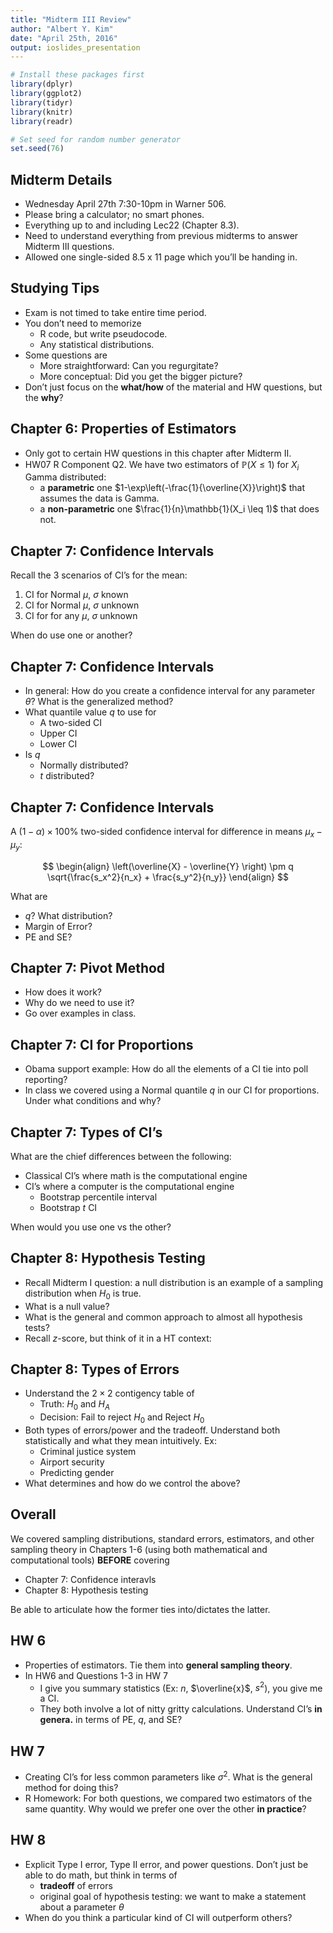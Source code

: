 ```yaml
---
title: "Midterm III Review"
author: "Albert Y. Kim"
date: "April 25th, 2016"
output: ioslides_presentation
---
```


```r
# Install these packages first
library(dplyr)
library(ggplot2)
library(tidyr)
library(knitr)
library(readr)

# Set seed for random number generator
set.seed(76)
```

## Midterm Details

* Wednesday April 27th 7:30-10pm in Warner 506.
* Please bring a calculator; no smart phones.
* Everything up to and including Lec22 (Chapter 8.3).
* Need to understand everything from previous midterms to answer Midterm III questions.
* Allowed one single-sided 8.5 x 11 page which you'll be handing in.




## Studying Tips

* Exam is not timed to take entire time period.
* You don't need to memorize
    + R code, but write pseudocode.
    + Any statistical distributions.
* Some questions are
    + More straightforward: Can you regurgitate?
    + More conceptual: Did you get the bigger picture?
* Don't just focus on the **what/how** of the material and HW questions, but the **why**?





## Chapter 6: Properties of Estimators

* Only got to certain HW questions in this chapter after Midterm II.
* HW07 R Component Q2. We have two estimators of $\mathbb{P}(X \leq 1)$ for
$X_i$ Gamma distributed:
    + a **parametric** one $1-\exp\left(-\frac{1}{\overline{X}}\right)$ that 
    assumes the data is Gamma.
    + a **non-parametric** one $\frac{1}{n}\mathbb{1}(X_i \leq 1)$ that
    does not.




## Chapter 7: Confidence Intervals

Recall the 3 scenarios of CI's for the mean:

1. CI for Normal $\mu$, $\sigma$ known
1. CI for Normal $\mu$, $\sigma$ unknown
1. CI for for any $\mu$, $\sigma$ unknown

When do use one or another?






## Chapter 7: Confidence Intervals

* In general: How do you create a confidence interval for any parameter
$\theta$? What is the generalized method?
* What quantile value $q$ to use for
    + A two-sided CI
    + Upper CI
    + Lower CI
* Is $q$
    + Normally distributed?
    + $t$ distributed?
    




## Chapter 7: Confidence Intervals

A $(1-\alpha)\times 100\%$ two-sided confidence interval for difference in means $\mu_x - \mu_y$:

$$
\begin{align}
\left(\overline{X} - \overline{Y} \right) \pm q \sqrt{\frac{s_x^2}{n_x} + \frac{s_y^2}{n_y}}
\end{align}
$$

What are

* $q$? What distribution?
* Margin of Error?
* $\text{PE}$ and $\text{SE}$?





## Chapter 7: Pivot Method

* How does it work?
* Why do we need to use it?
* Go over examples in class.
    




## Chapter 7: CI for Proportions

* Obama support example: How do all the elements of a CI tie into poll reporting?
* In class we covered using a Normal quantile $q$ in our CI for proportions.
Under what conditions and why?

    



## Chapter 7: Types of CI's

What are the chief differences between the following:

* Classical CI's where math is the computational engine
* CI's where a computer is the computational engine
    + Bootstrap percentile interval
    + Bootstrap $t$ CI

When would you use one vs the other?
    



## Chapter 8: Hypothesis Testing

* Recall Midterm I question: a null distribution is an example of a sampling
distribution when $H_0$ is true.
* What is a null value?
* What is the general and common approach to almost all hypothesis tests?
* Recall $z$-score, but think of it in a HT context:

    



## Chapter 8: Types of Errors

* Understand the $2 \times 2$ contigency table of
    + Truth: $H_0$ and $H_A$
    + Decision: Fail to reject $H_0$ and Reject $H_0$
* Both types of errors/power and the tradeoff. Understand both statistically and
what they mean intuitively. Ex:
    + Criminal justice system
    + Airport security
    + Predicting gender
* What determines and how do we control the above? 





## Overall

We covered sampling distributions, standard errors, estimators, and other 
sampling theory in Chapters 1-6 (using both mathematical and computational
tools) **BEFORE** covering

* Chapter 7: Confidence interavls
* Chapter 8:  Hypothesis testing

Be able to articulate how the former ties into/dictates the latter.

    



## HW 6

* Properties of estimators. Tie them into **general sampling theory**.
* In HW6 and Questions 1-3 in HW 7
    + I give you summary statistics (Ex: $n$, $\overline{x}$, $s^2$), you give me a CI.
    + They both involve a lot of nitty gritty calculations. Understand CI's **in
genera.** in terms of $\text{PE}$, $q$, and $\text{SE}$?




## HW 7

* Creating CI's for less common parameters like $\sigma^2$. What is the general 
method for doing this?
* R Homework: For both questions, we compared two estimators of the same 
quantity. Why would we prefer one over the other **in practice**?





## HW 8

* Explicit Type I error, Type II error, and power questions. Don't just be able 
to do math, but think in terms of
    + **tradeoff** of errors 
    + original goal of hypothesis testing: we want to make a statement about a
    parameter $\theta$
* When do you think a particular kind of CI will outperform others?





